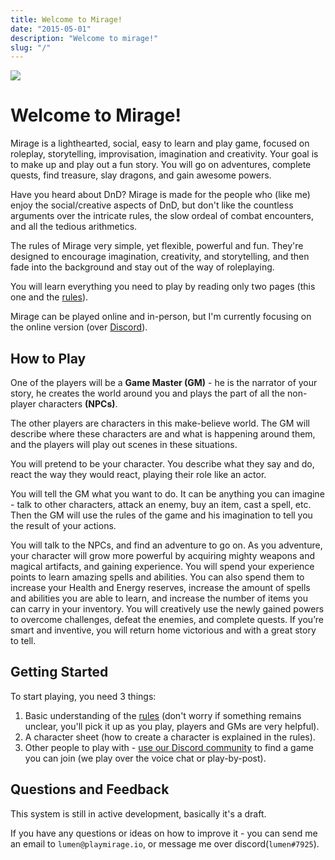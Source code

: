 ```yaml
---
title: Welcome to Mirage!
date: "2015-05-01"
description: "Welcome to mirage!"
slug: "/"
---
```



<img className="header-img" src={valleyImage}/>

# Welcome to Mirage!

Mirage is a lighthearted, social, easy to learn and play game, focused on roleplay, storytelling, improvisation, imagination and creativity. Your goal is to make up and play out a fun story. You will go on adventures, complete quests, find treasure, slay dragons, and gain awesome powers.

Have you heard about DnD? Mirage is made for the people who (like me) enjoy the social/creative aspects of DnD, but don't like the countless arguments over the intricate rules, the slow ordeal of combat encounters, and all the tedious arithmetics.

The rules of Mirage very simple, yet flexible, powerful and fun. They're designed to encourage imagination, creativity, and storytelling, and then fade into the background and stay out of the way of roleplaying.

You will learn everything you need to play by reading only two pages (this one and the [rules](/rules)).

Mirage can be played online and in-person, but I'm currently focusing on the online version (over [Discord](https://discord.gg/zt4N23d)).

## How to Play
One of the players will be a **Game Master (GM)** - he is the narrator of your story, he creates the world around you and plays the part of all the non-player characters **(NPCs)**.

The other players are characters in this make-believe world. The GM will describe where these characters are and what is happening around them, and the players will play out scenes in these situations.

You will pretend to be your character. You describe what they say and do, react the way they would react, playing their role like an actor.

You will tell the GM what you want to do. It can be anything you can imagine - talk to other characters, attack an enemy, buy an item, cast a spell, etc. Then the GM will use the rules of the game and his imagination to tell you the result of your actions.

You will talk to the NPCs, and find an adventure to go on. As you adventure, your character will grow more powerful by acquiring mighty weapons and magical artifacts, and gaining experience. You will spend your experience points to learn amazing spells and abilities. You can also spend them to increase your Health and Energy reserves, increase the amount of spells and abilities you are able to learn, and increase the number of items you can carry in your inventory. You will creatively use the newly gained powers to overcome challenges, defeat the enemies, and complete quests. If you’re smart and inventive, you will return home victorious and with a great story to tell.

## Getting Started

To start playing, you need 3 things:

1. Basic understanding of the [rules](/rules) (don't worry if something remains unclear, you'll pick it up as you play, players and GMs are very helpful).
2. A character sheet (how to create a character is explained in the rules).
3. Other people to play with - [use our Discord community](https://discord.gg/zt4N23d) to find a game you can join  (we play over the voice chat or play-by-post).

## Questions and Feedback

This system is still in active development, basically it's a draft.

If you have any questions or ideas on how to improve it - you can send me an email to `lumen@playmirage.io`, or message me over discord(`lumen#7925`).
